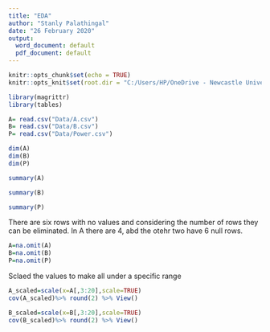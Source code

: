 ---
title: "EDA"
author: "Stanly Palathingal"
date: "26 February 2020"
output:
  word_document: default
  pdf_document: default
---

```{r setup, include=FALSE}
knitr::opts_chunk$set(echo = TRUE)
knitr::opts_knit$set(root.dir = "C:/Users/HP/OneDrive - Newcastle University/Group project")
```


```{r}
library(magrittr)
library(tables)
```

```{r}
A= read.csv("Data/A.csv")
B= read.csv("Data/B.csv")
P= read.csv("Data/Power.csv")
```

```{r}
dim(A)
dim(B)
dim(P)

```


```{r}
summary(A)
```

```{r}
summary(B)
```

```{r}
summary(P)
```
There are six rows with no values and considering the number of rows they can be eliminated. In A there are 4, abd the otehr two have 6 null rows.
```{r}
A=na.omit(A)
B=na.omit(B)
P=na.omit(P)
```

Sclaed the values to make all under a specific range

```{r}
A_scaled=scale(x=A[,3:20],scale=TRUE)
cov(A_scaled)%>% round(2) %>% View()
```
```{r}
B_scaled=scale(x=B[,3:20],scale=TRUE)
cov(B_scaled)%>% round(2) %>% View()
```

